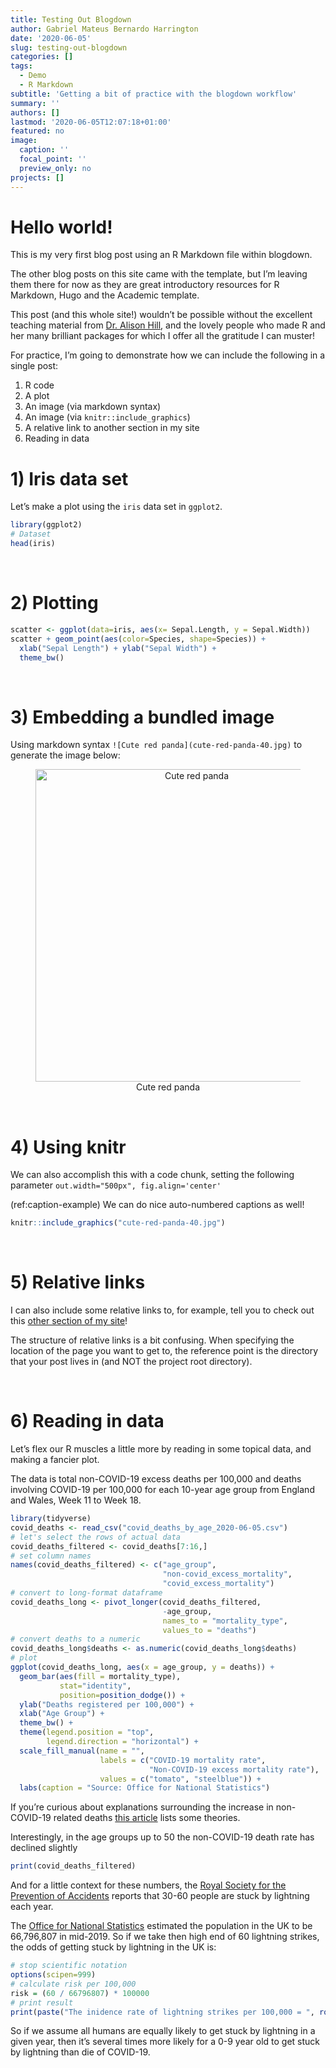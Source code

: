 ```yaml
---
title: Testing Out Blogdown
author: Gabriel Mateus Bernardo Harrington
date: '2020-06-05'
slug: testing-out-blogdown
categories: []
tags:
  - Demo
  - R Markdown
subtitle: 'Getting a bit of practice with the blogdown workflow'
summary: ''
authors: []
lastmod: '2020-06-05T12:07:18+01:00'
featured: no
image:
  caption: ''
  focal_point: ''
  preview_only: no
projects: []
---
```


# Hello world!
This is my very first blog post using an R Markdown file within blogdown.

The other blog posts on this site came with the template, but I'm leaving them there for now as they are great introductory resources for R Markdown, Hugo and the Academic template. 

This post (and this whole site!) wouldn't be possible without the excellent teaching material from [Dr. Alison Hill](https://alison.rbind.io/), and the lovely people who made R and her many brilliant packages for which I offer all the gratitude I can muster!

For practice, I'm going to demonstrate how we can include the following in a single post:

1) R code
2) A plot
3) An image (via markdown syntax)
4) An image (via `knitr::include_graphics`)
5) A relative link to another section in my site
6) Reading in data

# 1) Iris data set
Let's make a plot using the `iris` data set in `ggplot2`.
```r
library(ggplot2)
# Dataset
head(iris)
```


<br>

# 2) Plotting
```r
scatter <- ggplot(data=iris, aes(x= Sepal.Length, y = Sepal.Width))
scatter + geom_point(aes(color=Species, shape=Species)) +
  xlab("Sepal Length") + ylab("Sepal Width") +
  theme_bw()
```

<br>

# 3) Embedding a bundled image

Using markdown syntax `![Cute red panda](cute-red-panda-40.jpg)` to generate the image below:

<center> ![Cute red panda](cute-red-panda-40.jpg){width=500px} </center>

<br>

# 4) Using knitr

We can also accomplish this with a code chunk, setting the following parameter `out.width="500px", fig.align='center'`

(ref:caption-example) We can do nice auto-numbered captions as well!

```r
knitr::include_graphics("cute-red-panda-40.jpg")
```

<br>

# 5) Relative links 

I can also include some relative links to, for example, tell you to check out this [other section of my site](../../../../home/../)!

The structure of relative links is a bit confusing. 
When specifying the location of the page you want to get to, the reference point is the directory that your post lives in (and NOT the project root directory). 

<br>

# 6) Reading in data

Let's flex our R muscles a little more by reading in some topical data, and making a fancier plot.

The data is total non-COVID-19 excess deaths per 100,000 and deaths involving COVID-19 per 100,000 for each 10-year age group from England and Wales, Week 11 to Week 18.

```r
library(tidyverse)
covid_deaths <- read_csv("covid_deaths_by_age_2020-06-05.csv")
# let's select the rows of actual data
covid_deaths_filtered <- covid_deaths[7:16,]
# set column names 
names(covid_deaths_filtered) <- c("age_group", 
                                  "non-covid_excess_mortality", 
                                  "covid_excess_mortality")
# convert to long-format dataframe
covid_deaths_long <- pivot_longer(covid_deaths_filtered, 
                                  -age_group, 
                                  names_to = "mortality_type", 
                                  values_to = "deaths")
# convert deaths to a numeric
covid_deaths_long$deaths <- as.numeric(covid_deaths_long$deaths)
# plot 
ggplot(covid_deaths_long, aes(x = age_group, y = deaths)) +
  geom_bar(aes(fill = mortality_type), 
           stat="identity", 
           position=position_dodge()) +
  ylab("Deaths registered per 100,000") +
  xlab("Age Group") +
  theme_bw() +
  theme(legend.position = "top",
        legend.direction = "horizontal") +
  scale_fill_manual(name = "", 
                    labels = c("COVID-19 mortality rate", 
                               "Non-COVID-19 excess mortality rate"), 
                    values = c("tomato", "steelblue")) +
  labs(caption = "Source: Office for National Statistics")
```

If you're curious about explanations surrounding the increase in non-COVID-19 related deaths [this article](https://www.ons.gov.uk/peoplepopulationandcommunity/birthsdeathsandmarriages/deaths/articles/analysisofdeathregistrationsnotinvolvingcoronaviruscovid19englandandwales28december2019to1may2020/technicalannex) lists some theories. 

Interestingly, in the age groups up to 50 the non-COVID-19 death rate has declined slightly

```r
print(covid_deaths_filtered)
```

And for a little context for these numbers, the [Royal Society for the Prevention of Accidents](https://www.rospa.com/leisure-safety/advice/lightning/) reports that 30-60 people are stuck by lightning each year. 

The [Office for National Statistics](https://www.ons.gov.uk/peoplepopulationandcommunity/populationandmigration/populationestimates/bulletins/annualmidyearpopulationestimates/mid2019) estimated the population in the UK to be 66,796,807 in mid-2019.
So if we take then high end of 60 lightning strikes, the odds of getting stuck by lightning in the UK is:

```r
# stop scientific notation
options(scipen=999)
# calculate risk per 100,000
risk = (60 / 66796807) * 100000
# print result
print(paste("The inidence rate of lightning strikes per 100,000 = ", round(risk, 5), sep = ""))
```

So if we assume all humans are equally likely to get stuck by lightning in a given year, then it's several times more likely for a 0-9 year old to get stuck by lightning than die of COVID-19.
